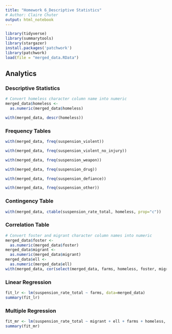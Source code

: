 ```yaml
---
title: "Homework 6_Descriptive Statistics"
# Author: Claire Chuter
output: html_notebook
---
```


```r
library(tidyverse)
library(summarytools)
library(stargazer)
install.packages('patchwork')
library(patchwork)
load(file = "merged_data.RData")
```

## Analytics

### Descriptive Statistics

```r
# Convert homeless character column name into numeric
merged_data$homeless <-
  as.numeric(merged_data$homeless)

with(merged_data, descr(homeless))
```

### Frequency Tables

```r
with(merged_data, freq(suspension_violent))

with(merged_data, freq(suspension_violent_no_injury))

with(merged_data, freq(suspension_weapon))

with(merged_data, freq(suspension_drug))

with(merged_data, freq(suspension_defiance))

with(merged_data, freq(suspension_other))
```

### Contingency Table

```r
with(merged_data, ctable(suspension_rate_total, homeless, prop="c"))
```

### Correlation Table

```r
# Convert foster and migrant character column names into numeric
merged_data$foster <-
  as.numeric(merged_data$foster)
merged_data$migrant <-
  as.numeric(merged_data$migrant)
merged_data$ell <-
  as.numeric(merged_data$ell)
with(merged_data, cor(select(merged_data, farms, homeless, foster, migrant, ell, suspension_rate_total)))
```

### Linear Regression

```r
fit_lr <- lm(suspension_rate_total ~ farms, data=merged_data)
summary(fit_lr)
```

### Multiple Regression

```r
fit_mr <- lm(suspension_rate_total ~ migrant + ell + farms + homeless, data=merged_data)
summary(fit_mr)
```
